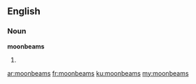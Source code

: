 ==English==

===Noun===
'''moonbeams'''

# {{plural of|[[moonbeam]]}}

[[ar:moonbeams]]
[[fr:moonbeams]]
[[ku:moonbeams]]
[[my:moonbeams]]